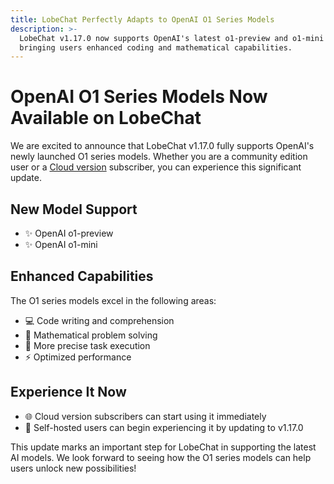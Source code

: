 ```yaml
---
title: LobeChat Perfectly Adapts to OpenAI O1 Series Models
description: >-
  LobeChat v1.17.0 now supports OpenAI's latest o1-preview and o1-mini models,
  bringing users enhanced coding and mathematical capabilities.
---
```


# OpenAI O1 Series Models Now Available on LobeChat

We are excited to announce that LobeChat v1.17.0 fully supports OpenAI's newly launched O1 series models. Whether you are a community edition user or a [Cloud version](https://lobechat.com) subscriber, you can experience this significant update.

## New Model Support

- ✨ OpenAI o1-preview
- ✨ OpenAI o1-mini

## Enhanced Capabilities

The O1 series models excel in the following areas:

- 💻 Code writing and comprehension
- 🔢 Mathematical problem solving
- 🎯 More precise task execution
- ⚡️ Optimized performance

## Experience It Now

- 🌐 Cloud version subscribers can start using it immediately
- 🔧 Self-hosted users can begin experiencing it by updating to v1.17.0

This update marks an important step for LobeChat in supporting the latest AI models. We look forward to seeing how the O1 series models can help users unlock new possibilities!
